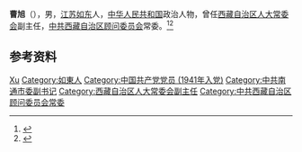'''曹旭'''（{{bd|1925年|10月|2018年|3月25日|catIdx=Cao}}），男，[[江苏|江苏]][[如东县|如东]]人，[[中华人民共和国|中华人民共和国]]政治人物，曾任[[西藏自治区人大常委会|西藏自治区人大常委会]]副主任，[[中共西藏自治区顾问委员会|中共西藏自治区顾问委员会]]常委。<ref>{{Cite book|title=中华人民共和国职官志|author=何虎生, 李耀东, 向常福主编|publisher=中国社会出版社|year=2003|isbn=9787800883934|location=北京|pages=}}</ref><ref>{{Cite web|title=西藏自治区原顾问委员会常委曹旭逝世：在西藏工作30余年|url=https://www.thepaper.cn/newsDetail_forward_2049711|accessdate=2020-08-16|work=澎湃新闻|archive-date=2019-01-15|archive-url=https://web.archive.org/web/20190115150000/http://www.thepaper.cn/newsDetail_forward_2049711|dead-url=no}}</ref>

== 参考资料 ==
{{reflist}}

{{中国人物小作品}}

{{Authority control}}
{{DEFAULTSORT:Cao曹}}
[[Category:曹姓|Xu]]
[[Category:如東人|Category:如東人]]
[[Category:中国共产党党员_(1941年入党)|Category:中国共产党党员 (1941年入党)]]
[[Category:中共南通市委副书记|Category:中共南通市委副书记]]
[[Category:西藏自治区人大常委会副主任|Category:西藏自治区人大常委会副主任]]
[[Category:中共西藏自治区顾问委员会常委|Category:中共西藏自治区顾问委员会常委]]